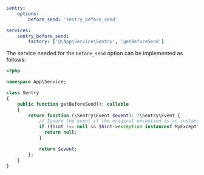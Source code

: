 ```yaml {filename:config/packages/sentry.yaml}
sentry:
    options:
        before_send: 'sentry_before_send'

services:
    sentry_before_send:
        factory: ['@\App\Service\Sentry', 'getBeforeSend']
```

The service needed for the `before_send` option can be implemented as follows:

```php {filename:src/Service/Sentry.php}
<?php

namespace App\Service;

class Sentry
{
    public function getBeforeSend(): callable
    {
        return function (\Sentry\Event $event): ?\Sentry\Event {
            // Ignore the event if the original exception is an instance of MyException
            if ($hint !== null && $hint->exception instanceof MyException) {
              return null;
            }

            return $event;
        };
    }
}
```
